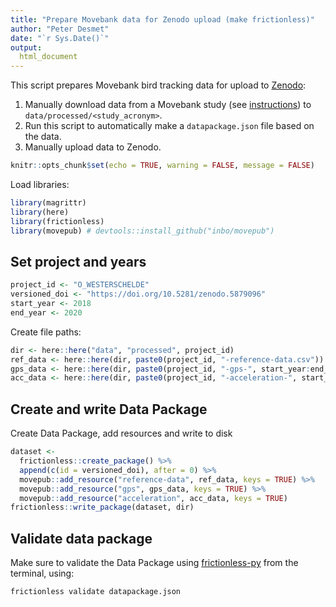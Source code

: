 ```yaml
---
title: "Prepare Movebank data for Zenodo upload (make frictionless)"
author: "Peter Desmet"
date: "`r Sys.Date()`"
output:
  html_document
---
```


This script prepares Movebank bird tracking data for upload to [Zenodo](https://zenodo.org):

1. Manually download data from a Movebank study (see [instructions](https://github.com/inbo/bird-tracking/issues/131)) to `data/processed/<study_acronym>`.
2. Run this script to automatically make a `datapackage.json` file based on the data.
3. Manually upload data to Zenodo.

```r
knitr::opts_chunk$set(echo = TRUE, warning = FALSE, message = FALSE)
```

Load libraries:

```r
library(magrittr)
library(here)
library(frictionless)
library(movepub) # devtools::install_github("inbo/movepub")
```

## Set project and years

```r
project_id <- "O_WESTERSCHELDE"
versioned_doi <- "https://doi.org/10.5281/zenodo.5879096"
start_year <- 2018
end_year <- 2020
```

Create file paths:

```r
dir <- here::here("data", "processed", project_id)
ref_data <- here::here(dir, paste0(project_id, "-reference-data.csv"))
gps_data <- here::here(dir, paste0(project_id, "-gps-", start_year:end_year, ".csv.gz"))
acc_data <- here::here(dir, paste0(project_id, "-acceleration-", start_year:end_year, ".csv.gz"))
```

## Create and write Data Package

Create Data Package, add resources and write to disk

```r
dataset <-
  frictionless::create_package() %>%
  append(c(id = versioned_doi), after = 0) %>%
  movepub::add_resource("reference-data", ref_data, keys = TRUE) %>%
  movepub::add_resource("gps", gps_data, keys = TRUE) %>%
  movepub::add_resource("acceleration", acc_data, keys = TRUE)
frictionless::write_package(dataset, dir)
```

## Validate data package

Make sure to validate the Data Package using [frictionless-py](https://github.com/frictionlessdata/frictionless-py) from the terminal, using:

```
frictionless validate datapackage.json
```
